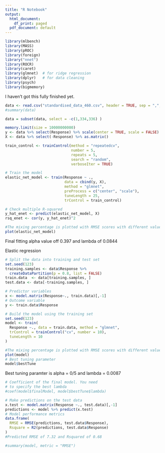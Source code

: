 ---
title: "R Notebook"
output:
  html_document:
    df_print: paged
  pdf_document: default
---
```{r}
library(mlbench)
library(MASS)
library(pROC)
library(foreign)
library("nnet")
library(ROCR)
library(caret)
library(glmnet)  # for ridge regression
library(dplyr)   # for data cleaning
library(psych)
library(bigmemory)
```

I haven't got this fully finished yet.
```{r}
data <- read.csv("standardised_data_460.csv", header = TRUE, sep = ",", stringsAsFactors =  FALSE)
#summary(data)

```


```{r}
data = subset(data, select = -c(1,334,336) )
```



```{r}
memory.limit(size = 10000000000)
y <- data %>% select(Response) %>% scale(center = TRUE, scale = FALSE) %>% as.matrix()
X <- data %>% select(-Response) %>% as.matrix()

train_control <- trainControl(method = "repeatedcv",
                              number = 5,
                              repeats = 5,
                              search = "random",
                              verboseIter = TRUE)

# Train the model
elastic_net_model <- train(Response ~ .,
                           data = cbind(y, X),
                           method = "glmnet",
                           preProcess = c("center", "scale"),
                           tuneLength = 25,
                           trControl = train_control)

# Check multiple R-squared
y_hat_enet <- predict(elastic_net_model, X)
rsq_enet <- cor(y, y_hat_enet)^2

#The mixing percentage is plotted with RMSE scores with different values of the regularization parameter.
plot(elastic_net_model)
```


Final fitting alpha value off 0.397 and lambda of 0.0844


Elastic regression
```{r}
# Split the data into training and test set
set.seed(123)
training.samples <- data$Response %>%
  createDataPartition(p = 0.8, list = FALSE)
train.data  <- data[training.samples, ]
test.data <- data[-training.samples, ]
```

```{r}
# Predictor variables
x <- model.matrix(Response~., train.data)[,-1]
# Outcome variable
y <- train.data$Response
```

```{r}
# Build the model using the training set
set.seed(123)
model <- train(
  Response ~., data = train.data, method = "glmnet",
  trControl = trainControl("cv", number = 10),
  tuneLength = 10
)

#The mixing percentage is plotted with RMSE scores with different values of the regularization parameter.
plot(model)
# Best tuning parameter
model$bestTune
```
Best tuning paramter is alpha = 0/5 and lambda = 0.0087
```{r}
# Coefficient of the final model. You need
# to specify the best lambda
#coef(model$finalModel, model$bestTune$lambda)
```

```{r}
# Make predictions on the test data
x.test <- model.matrix(Response ~., test.data)[,-1]
predictions <- model %>% predict(x.test)
# Model performance metrics
data.frame(
  RMSE = RMSE(predictions, test.data$Response),
  Rsquare = R2(predictions, test.data$Response)
)
#Predicted RMSE of 7.32 and Rsquared of 0.68
```
```{r}
#summary(model, metric = "RMSE")
```

